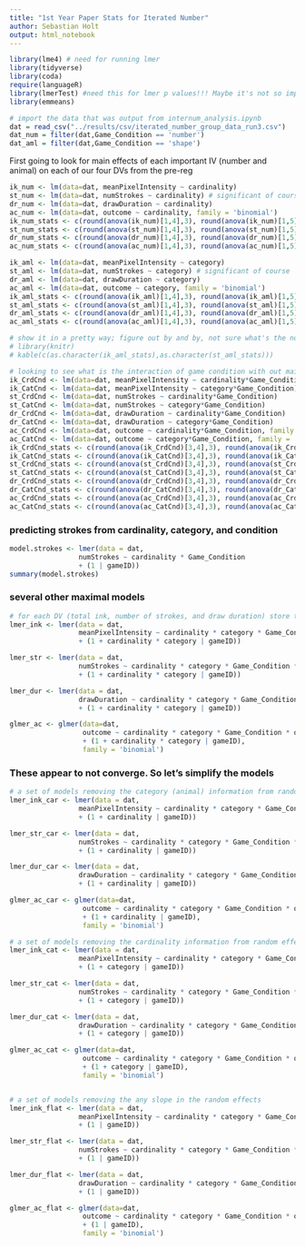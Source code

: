 ```yaml
---
title: "1st Year Paper Stats for Iterated Number"
author: Sebastian Holt
output: html_notebook
---
```


```r

library(lme4) # need for running lmer
library(tidyverse)
library(coda)
require(languageR)
library(lmerTest) #need this for lmer p values!!! Maybe it's not so important...
library(emmeans)

```

```r
# import the data that was output from internum_analysis.ipynb
dat = read_csv("../results/csv/iterated_number_group_data_run3.csv")
dat_num = filter(dat,Game_Condition == 'number')
dat_aml = filter(dat,Game_Condition == 'shape')
```


First going to look for main effects of each important IV (number and animal) on each of our four DVs from the pre-reg
```r
ik_num <- lm(data=dat, meanPixelIntensity ~ cardinality)
st_num <- lm(data=dat, numStrokes ~ cardinality) # significant of course
dr_num <- lm(data=dat, drawDuration ~ cardinality)
ac_num <- lm(data=dat, outcome ~ cardinality, family = 'binomial')
ik_num_stats <- c(round(anova(ik_num)[1,4],3), round(anova(ik_num)[1,5],3))
st_num_stats <- c(round(anova(st_num)[1,4],3), round(anova(st_num)[1,5],3))
dr_num_stats <- c(round(anova(dr_num)[1,4],3), round(anova(dr_num)[1,5],3))
ac_num_stats <- c(round(anova(ac_num)[1,4],3), round(anova(ac_num)[1,5],3))
```


```r
ik_aml <- lm(data=dat, meanPixelIntensity ~ category)
st_aml <- lm(data=dat, numStrokes ~ category) # significant of course
dr_aml <- lm(data=dat, drawDuration ~ category)
ac_aml <- lm(data=dat, outcome ~ category, family = 'binomial')
ik_aml_stats <- c(round(anova(ik_aml)[1,4],3), round(anova(ik_aml)[1,5],3))
st_aml_stats <- c(round(anova(st_aml)[1,4],3), round(anova(st_aml)[1,5],3))
dr_aml_stats <- c(round(anova(dr_aml)[1,4],3), round(anova(dr_aml)[1,5],3))
ac_aml_stats <- c(round(anova(ac_aml)[1,4],3), round(anova(ac_aml)[1,5],3))

# show it in a pretty way; figure out by and by, not sure what's the norm
# library(knitr)
# kable(c(as.character(ik_aml_stats),as.character(st_aml_stats)))
```
```r
# looking to see what is the interaction of game condition with out main IVs not already explained by that IV
ik_CrdCnd <- lm(data=dat, meanPixelIntensity ~ cardinality*Game_Condition)
ik_CatCnd <- lm(data=dat, meanPixelIntensity ~ category*Game_Condition)
st_CrdCnd <- lm(data=dat, numStrokes ~ cardinality*Game_Condition)
st_CatCnd <- lm(data=dat, numStrokes ~ category*Game_Condition)
dr_CrdCnd <- lm(data=dat, drawDuration ~ cardinality*Game_Condition)
dr_CatCnd <- lm(data=dat, drawDuration ~ category*Game_Condition)
ac_CrdCnd <- lm(data=dat, outcome ~ cardinality*Game_Condition, family = 'binomial')
ac_CatCnd <- lm(data=dat, outcome ~ category*Game_Condition, family = 'binomial')
ik_CrdCnd_stats <- c(round(anova(ik_CrdCnd)[3,4],3), round(anova(ik_CrdCnd)[3,5],3))
ik_CatCnd_stats <- c(round(anova(ik_CatCnd)[3,4],3), round(anova(ik_CatCnd)[3,5],3))
st_CrdCnd_stats <- c(round(anova(st_CrdCnd)[3,4],3), round(anova(st_CrdCnd)[3,5],3))
st_CatCnd_stats <- c(round(anova(st_CatCnd)[3,4],3), round(anova(st_CatCnd)[3,5],3))
dr_CrdCnd_stats <- c(round(anova(dr_CrdCnd)[3,4],3), round(anova(dr_CrdCnd)[3,5],3))
dr_CatCnd_stats <- c(round(anova(dr_CatCnd)[3,4],3), round(anova(dr_CatCnd)[3,5],3))
ac_CrdCnd_stats <- c(round(anova(ac_CrdCnd)[3,4],3), round(anova(ac_CrdCnd)[3,5],3))
ac_CatCnd_stats <- c(round(anova(ac_CatCnd)[3,4],3), round(anova(ac_CatCnd)[3,5],3))

```


### predicting strokes from cardinality, category, and condition
```r
model.strokes <- lmer(data = dat,
                 numStrokes ~ cardinality * Game_Condition 
                 + (1 | gameID))
summary(model.strokes)

```


### several other maximal models
```r
# for each DV (total ink, number of strokes, and draw duration) store the lmer
lmer_ink <- lmer(data = dat,
                 meanPixelIntensity ~ cardinality * category * Game_Condition * quarter
                 + (1 + cardinality * category | gameID))

lmer_str <- lmer(data = dat,
                 numStrokes ~ cardinality * category * Game_Condition * quarter
                 + (1 + cardinality * category | gameID))

lmer_dur <- lmer(data = dat,
                 drawDuration ~ cardinality * category * Game_Condition * quarter
                 + (1 + cardinality * category | gameID))

glmer_ac <- glmer(data=dat,
                  outcome ~ cardinality * category * Game_Condition * quarter
                  + (1 + cardinality * category | gameID),
                  family = 'binomial')
```
### These appear to not converge. So let's simplify the models
```r
# a set of models removing the category (animal) information from random effects
lmer_ink_car <- lmer(data = dat,
                 meanPixelIntensity ~ cardinality * category * Game_Condition * quarter
                 + (1 + cardinality | gameID))

lmer_str_car <- lmer(data = dat,
                 numStrokes ~ cardinality * category * Game_Condition * quarter
                 + (1 + cardinality | gameID))

lmer_dur_car <- lmer(data = dat,
                 drawDuration ~ cardinality * category * Game_Condition * quarter
                 + (1 + cardinality | gameID))

glmer_ac_car <- glmer(data=dat,
                  outcome ~ cardinality * category * Game_Condition * quarter
                  + (1 + cardinality | gameID),
                  family = 'binomial')

# a set of models removing the cardinality information from random effects
lmer_ink_cat <- lmer(data = dat,
                 meanPixelIntensity ~ cardinality * category * Game_Condition * quarter
                 + (1 + category | gameID))

lmer_str_cat <- lmer(data = dat,
                 numStrokes ~ cardinality * category * Game_Condition * quarter
                 + (1 + category | gameID))

lmer_dur_cat <- lmer(data = dat,
                 drawDuration ~ cardinality * category * Game_Condition * quarter
                 + (1 + category | gameID))

glmer_ac_cat <- glmer(data=dat,
                  outcome ~ cardinality * category * Game_Condition * quarter
                  + (1 + category | gameID),
                  family = 'binomial')


# a set of models removing the any slope in the random effects
lmer_ink_flat <- lmer(data = dat,
                 meanPixelIntensity ~ cardinality * category * Game_Condition * quarter
                 + (1 | gameID))

lmer_str_flat <- lmer(data = dat,
                 numStrokes ~ cardinality * category * Game_Condition * quarter
                 + (1 | gameID))

lmer_dur_flat <- lmer(data = dat,
                 drawDuration ~ cardinality * category * Game_Condition * quarter
                 + (1 | gameID))

glmer_ac_flat <- glmer(data=dat,
                  outcome ~ cardinality * category * Game_Condition * quarter
                  + (1 | gameID),
                  family = 'binomial')



```



